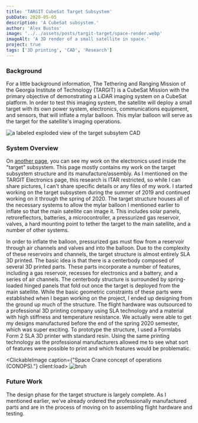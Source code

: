 ```yaml
---
title: 'TARGIT CubeSat Target Subsystem'
pubDate: 2020-05-05
description: 'A CubeSat subsystem.'
author: 'Alex Bustos'
image: '../../assets/posts/targit-target/space-render.webp'
imageAlt: 'A 3D render of a small satellite in space.'
project: true
tags: ['3D printing', 'CAD', 'Research']
---
```



### Background
For a little background information, The Tethering and Ranging Mission of the Georgia Institute of Technology (TARGIT) is a CubeSat Mission with the primary objective of demonstrating a LiDAR imaging system on a CubeSat platform. In order to test this imaging system, the satellite will deploy a small target with its own power system, electronics, communications equipment, and sensors, that will inflate a mylar balloon. This mylar balloon will serve as the target for the satellite's imaging operations.

<ClickableImage caption="Target architecture breakdown." captionMode="below" client:load>
    <Image src={labeledExplodedView} alt="a labeled exploded view of the target subsytem CAD" />
</ClickableImage>

### System Overview
On [another page](/posts/targit-electronics), you can see my work on the electronics used inside the "target" subsystem. This page mostly contains my work on the target subsystem structure and its manufacture/assembly. As I mentioned on the TARGIT Electronics page, this research is ITAR restricted, so while I can share pictures, I can't share specific details or any files of my work. I started working on the target subsystem during the summer of 2019 and continued working on it through the spring of 2020. The target structure houses all of the necessary systems to allow the mylar balloon I mentioned earlier to inflate so that the main satellite can image it. This includes solar panels, retroreflectors, batteries, a microcontroller, a pressurized gas reservoir, valves, a hard mounting point to tether the target to the main satellite, and a number of other systems.

In order to inflate the balloon, pressurized gas must flow from a reservoir through air channels and valves and into the balloon. Due to the complexity of these reservoirs and channels, the target structure is almost entirely SLA 3D printed. The basic idea is that there is a centerbody composed of several 3D printed parts. These parts incorporate a number of features, including a gas reservoir, recesses for electronics and a battery, and a series of air channels. The centerbody structure is surrounded by spring-loaded hinged panels that fold out once the target is deployed from the main satellite. While the basic geometric constraints of these parts were established when I began working on the project, I ended up designing from the ground up much of the structure. The flight hardware was outsourced to a professional 3D printing company using SLA technology and a material with high stiffness and temperature resistance. We actually were able to get my designs manufactured before the end of the spring 2020 semester, which was super exciting. To prototype the structure, I used a Formlabs Form 2 SLA 3D printer with standard resin. Using the same printing technology as the professional manufacturers allowed me to see what sort of features were possible to print and which features would be problematic.

<ClickableImage caption={"Space Crane concept of operations (CONOPS)."} client:load>
    <Image src={poster} alt="bruh" />
</ClickableImage>

### Future Work
The design phase for the target structure is largely complete. As I mentioned earlier, we've already ordered the professionally manufactured parts and are in the process of moving on to assembling flight hardware and testing.

